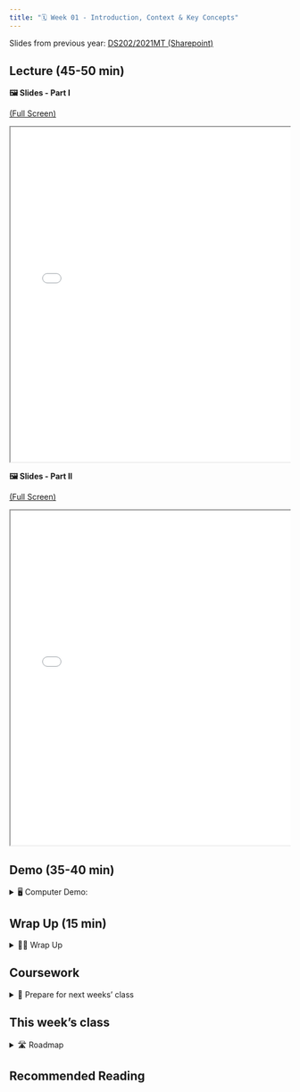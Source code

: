 ---
title: "🗓️ Week 01 - Introduction, Context & Key Concepts"
---

<mark></mark> Slides from previous year: [DS202/2021MT (Sharepoint)](https://lsecloud.sharepoint.com/:f:/r/sites/TEAM_LSE-LSEDataScienceInitiative-DS202/Shared%20Documents/DS202/Contents?csf=1&web=1&e=ESDLfH)

## Lecture (45-50 min)


**🖼️ Slides - Part I**

[(Full Screen)](/slides/week01_slides_part1.html)

<div class="container" style="position: relative;overflow: hidden;width: 100%;min-height:600px;">
<iframe src="/slides/week01_slides_part1.html" style="position=absolute;top: 0;left: 0;bottom: 0;right: 0;width: 100%;min-height:600px;"></iframe>
</div>


**🖼️ Slides - Part II**

[(Full Screen)](/slides/week01_slides_part2.html)

<div class="container" style="position: relative;overflow: hidden;width: 100%;min-height:600px;">
<iframe src="/slides/week01_slides_part2.html" style="position=absolute;top: 0;left: 0;bottom: 0;right: 0;width: 100%;min-height:600px;"></iframe>
</div>


## Demo (35-40 min)

<details>
<summary> 🖥️ Computer Demo: </summary>
- <mark class="idea"></mark> 
</details>

## Wrap Up (15 min)

<details>
<summary> 👨‍🏫 Wrap Up</summary>
<mark class="todo"></mark> Connect the demo with what was said at the beginning of the lecture. 

</details>

## Coursework

<details>
<summary> 📒 Prepare for next weeks' class </summary>
</details>

## This week's class

<details>
<summary>🛣️ Roadmap</summary>
</details>


## Recommended Reading
<mark class="todo"></mark>